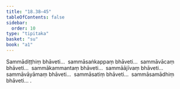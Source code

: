 ```yaml
---
title: "18.38–45"
tableOfContents: false
sidebar:
  order: 10
type: "tipitaka"
basket: "su"
book: "a1"
---
```



<DynamicBreadcrumb />

<Division number="419–426" book="a1" bookNo="15">

<Paragraph number="448" book="a1">
Sammādiṭṭhiṃ bhāveti…  sammāsaṅkappaṃ bhāveti…  sammāvācaṃ bhāveti…  sammākammantaṃ bhāveti…  sammāājīvaṃ bhāveti…  sammāvāyāmaṃ bhāveti…  sammāsatiṃ bhāveti…  sammāsamādhiṃ bhāveti… .
</Paragraph>
</Division>